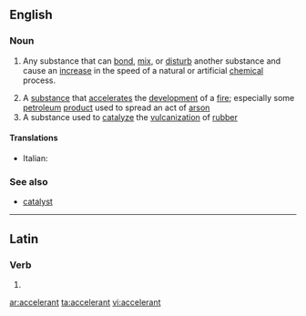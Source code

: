 ==English==
{{wikipedia}}

===Noun===
{{en-noun}}

# {{chemistry}} Any substance that can [[bond]], [[mix]], or [[disturb]] another substance and cause an [[increase]] in the speed of a natural or artificial [[chemical]] process.
# A [[substance]] that [[accelerate]]s the [[development]] of a [[fire]]; especially some [[petroleum]] [[product]] used to spread an act of [[arson]]
# A substance used to [[catalyze]] the [[vulcanization]] of [[rubber]]

====Translations====
* Italian: {{t-|it|accelerante|m}}

===See also===
* [[catalyst]]

----

==Latin==

===Verb===
{{la-verb-form|accelerant}}

# {{conjugation of|accelero|accelerō|3|p|pres|act|ind|lang=la}}

[[ar:accelerant]]
[[ta:accelerant]]
[[vi:accelerant]]